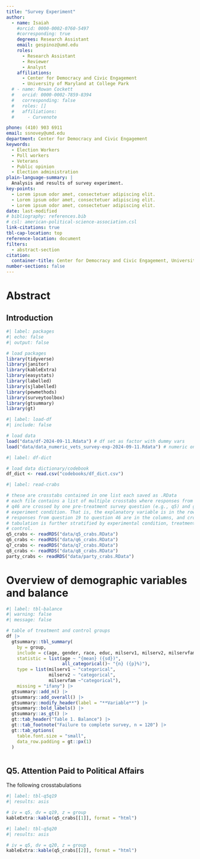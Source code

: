 ```yaml
---
title: "Survey Experiment"
author:
  - name: Isaiah
    #orcid: 0000-0002-0760-5497
    #corresponding: true
    degrees: Research Assistant
    email: gespinoz@umd.edu
    roles:
      - Research Assistant
      - Reviewer
      - Analyst
    affiliations:
      - Center for Democracy and Civic Engagement
      - University of Maryland at College Park 
  # - name: Rowan Cockett
  #   orcid: 0000-0002-7859-8394
  #   corresponding: false
  #   roles: []
  #   affiliations:
  #     - Curvenote

phone: (410) 903 6911
email: ssnovey@umd.edu
department: Center for Democracy and Civic Engagement
keywords:
  - Election Workers
  - Poll workers
  - Veterans
  - Public opinion
  - Election administration
plain-language-summary: |
  Analysis and results of survey experiment.
key-points:  
  - Lorem ipsum odor amet, consectetuer adipiscing elit.
  - Lorem ipsum odor amet, consectetuer adipiscing elit.
  - Lorem ipsum odor amet, consectetuer adipiscing elit.
date: last-modified
# bibliography: references.bib
# csl: american-political-science-association.csl
link-citations: true
tbl-cap-location: top
reference-location: document
filters: 
  - abstract-section
citation:
  container-title: Center for Democracy and Civic Engagement, University of Maryland
number-sections: false
---
```


# Abstract


## Introduction

```r
#| label: packages
#| echo: false
#| output: false

# load packages
library(tidyverse)
library(janitor)
library(kableExtra)
library(easystats)
library(labelled)
library(sjlabelled)
library(pewmethods)
library(surveytoolbox)
library(gtsummary)
library(gt)

```


```r
#| label: load-df
#| include: false

# load data
load("data/df-2024-09-11.Rdata") # df set as factor with dummy vars
load("data/data_numeric_vets_survey-exp-2024-09-11.Rdata") # numeric only


```


```r
#| label: df-dict

# load data dictionary/codebook
df_dict <- read.csv("codebooks/df_dict.csv")

```

```r
#| label: read-crabs

# these are crosstabs contained in one list each saved as .RData
# each file contains a list of multiple crosstabs where responses from q19 to
# q46 are crossed by one pre-treatment survey question (e.g., q5) and grouped by
# experiment condition. That is, the explanatory variable is in the rows,
# responses from question 19 to question 46 are in the columns, and cross
# tabulation is further stratified by experimental condition, treatment or
# control.
q5_crabs <- readRDS("data/q5_crabs.RData")
q6_crabs <- readRDS("data/q6_crabs.RData")
q7_crabs <- readRDS("data/q7_crabs.RData")
q8_crabs <- readRDS("data/q8_crabs.RData")
party_crabs <- readRDS("data/party_crabs.RData")
```


# Overview of demographic variables and balance

```r
#| label: tbl-balance
#| warning: false
#| message: false

# table of treatment and control groups
df |>  
  gtsummary::tbl_summary(
    by = group,
    include = c(age, gender, race, educ, milserv1, milserv2, milservfam),
    statistic = list(age ~ "{mean} ({sd})",
                     all_categorical()~ "{n} ({p}%)"),
    type = list(milserv1 ~ "categorical",
                milserv2 ~ "categorical",
                milservfam ~"categorical"), 
    missing = "ifany") |> 
  gtsummary::add_n() |> 
  gtsummary::add_overall() |> 
  gtsummary::modify_header(label = "**Variable**") |> 
  gtsummary::bold_labels() |> 
  gtsummary::as_gt() |> 
  gt::tab_header("Table 1. Balance") |> 
  gt::tab_footnote("Failure to complete survey, n = 120") |> 
  gt::tab_options(
    table.font.size = "small",
    data_row.padding = gt::px(1)
  )



```

## Q5. Attention Paid to Political Affairs

The following crosstabulations 

```r
#| label: tbl-q5q19
#| results: asis

# iv = q5, dv = q19, z = group
kableExtra::kable(q5_crabs[[1]], format = "html")


```


```r
#| label: tbl-q5q20
#| results: asis

# iv = q5, dv = q20, z = group
kableExtra::kable(q5_crabs[[2]], format = "html")

```

